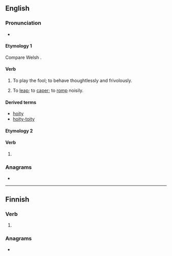 ==English==

===Pronunciation===
* {{a|UK}} {{IPA|/ˈhɔɪ.ti/|lang=en}}

====Etymology 1====
Compare Welsh {{m|cy|hoetian||to dally, dandle}}.

====Verb====
{{head|en|verb}}

# {{lb|en|archaic}} To play the fool; to behave thoughtlessly and frivolously.
# {{lb|en|obsolete}} To [[leap]]; to [[caper]]; to [[romp]] noisily.
#: {{rfquotek|Beaumont and Fletcher}}

====Derived terms====
* [[hoity]] <!--I presume-->
* [[hoity-toity]]

====Etymology 2====

====Verb====
{{en-verb|hoits|hoiting|hoit}}

# {{eye dialect of|hurt|lang=en}}

===Anagrams===
* {{anagrams|en|a=hiot|thio-}}

----

==Finnish==

===Verb===
{{head|fi|verb form}}

# {{fi-form of|pr=second-person|pl=singular|mood=indicative|tense=past|hokea}}

===Anagrams===
* {{anagrams|fi|hiot|ihot}}